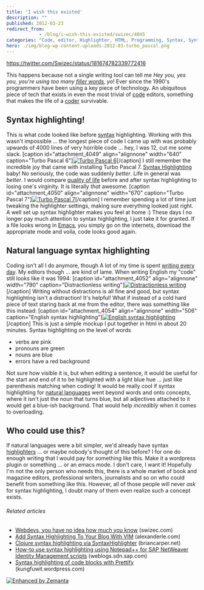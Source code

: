 ```yaml
---
title: 'I wish this existed'
description: ""
published: 2012-03-23
redirect_from: 
            - /blog/i-wish-this-existed/swizec/4045
categories: "Code, editor, Highlighter, HTML, Programming, Syntax, Syntax highlighting, Turbo Pascal, Uncategorized"
hero: ./img/blog-wp-content-uploads-2012-03-turbo_pascal.png
---
```

https://twitter.com/Swizec/status/181674782339772416

This happens because not a single writing tool can tell me _Hey you, yes you, you&#x27;re using too many [filler words](http://en.wikipedia.org/wiki/Filler_%28linguistics%29 "Filler (linguistics)"), yo!_ Ever since the 1990&#x27;s programmers have been using a key piece of technology. An ubiquitous piece of tech that exists in even the most trivial of [code](http://en.wikipedia.org/wiki/Code "Code") editors, something that makes the life of a [coder](http://en.wikipedia.org/wiki/Programmer "Programmer") survivable.

## Syntax highlighting!

This is what code looked like before [syntax](http://en.wikipedia.org/wiki/Syntax "Syntax") highlighting. Working with this wasn&#x27;t impossible ... the longest piece of code I came up with was probably upwards of 4000 lines of very horrible code ... hey, I was 12, cut me some slack. \[caption id=&quot;attachment_4049&quot; align=&quot;alignnone&quot; width=&quot;640&quot; caption=&quot;Turbo Pascal 6&quot;][![Turbo Pascal 6](http://swizec.com/blog/wp-content/uploads/2012/03/turbo_pascal.png "Turbo Pascal 6")](./img/blog-wp-content-uploads-2012-03-turbo_pascal.png)\[/caption] I still remember the incredible joy that came with installing Turbo Pascal 7. [Syntax Highlighting](http://en.wikipedia.org/wiki/Syntax_highlighting "Syntax highlighting") baby! No seriously, the code was suddenly _better_. Life in general was _better_. I would compare [quality of life](http://en.wikipedia.org/wiki/Quality_of_life "Quality of life") before and after syntax highlighting to losing one&#x27;s virginity. It is literally _that_ awesome. \[caption id=&quot;attachment_4050&quot; align=&quot;alignnone&quot; width=&quot;670&quot; caption=&quot;Turbo Pascal 7&quot;][![Turbo Pascal 7](http://swizec.com/blog/wp-content/uploads/2012/03/turbo_pascal_7_scholl_pack_13_640966.png "Turbo Pascal 7")](./img/blog-wp-content-uploads-2012-03-turbo_pascal_7_scholl_pack_13_640966.png)\[/caption] I remember spending a lot of time just tweaking the highlighter settings, making sure everything looked just right. A well set up syntax highlighter makes you feel at home :) These days I no longer pay much attention to syntax highlighting, I just take it for granted. If a file looks wrong in [Emacs](http://www.gnu.org/software/emacs "Emacs"), you simply go on the internets, download the appropriate mode and voila, code looks good again.

## Natural language syntax highlighting

Coding isn&#x27;t all I do anymore, though A lot of my time is spent [writing every day](http://swizec.com/blog/on-writing-every-day/swizec/3058). My editors though ... are kind of lame. When writing English my &quot;code&quot; still looks like it was 1994: \[caption id=&quot;attachment_4052&quot; align=&quot;alignnone&quot; width=&quot;790&quot; caption=&quot;Distractionless writing&quot;][![Distractionless writing](http://swizec.com/blog/wp-content/uploads/2012/03/Screen-Shot-2012-03-23-at-11.57.31-AM.png "Distractionless writing")](./img/blog-wp-content-uploads-2012-03-Screen-Shot-2012-03-23-at-11.57.31-AM.png)\[/caption] Writing without distractions is all fine and good, but syntax highlighting isn&#x27;t a distraction! It&#x27;s helpful! What if instead of a cold hard piece of text staring back at me from the editor, there was something like this instead: \[caption id=&quot;attachment_4054&quot; align=&quot;alignnone&quot; width=&quot;506&quot; caption=&quot;English syntax highlighting&quot;][![English syntax highlighting](http://swizec.com/blog/wp-content/uploads/2012/03/Screen-Shot-2012-03-23-at-12.34.24-PM.png "English syntax highlighting")](./img/blog-wp-content-uploads-2012-03-Screen-Shot-2012-03-23-at-12.34.24-PM.png)\[/caption] This is just a simple mockup I put together in html in about 20 minutes. Syntax highlighting on the level of words

- verbs are pink
- pronouns are green
- nouns are blue
- errors have a red background

Not sure how visible it is, but when editing a sentence, it would be useful for the start and end of it to be highlighted with a light blue hue ... just like parenthesis matching when coding! It would be really cool if syntax highlighting for [natural languages](http://en.wikipedia.org/wiki/Natural_language "Natural language") went beyond words and onto concepts, where it isn&#x27;t just the noun that turns blue, but all adjectives attached to it would get a blue-ish background. That would help _incredibly_ when it comes to overloading.

## Who could use this?

If natural languages were a bit simpler, we&#x27;d already have syntax [highlighters](http://en.wikipedia.org/wiki/Highlighter "Highlighter") ... or maybe nobody&#x27;s thought of this before? I for one do enough writing that I would pay for something like this. Make it a wordpress plugin or something ... or an emacs mode. I don&#x27;t care, I want it! Hopefully I&#x27;m not the only person who needs this, there is a whole market of book and magazine editors, professional writers, journalists and so on who could benefit from something like this. However, all of those people will never _ask_ for syntax highlighting, I doubt many of them even realize such a concept exists.

###### Related articles

- [Webdevs, you have no idea how much you know](http://swizec.com/blog/webdevs-you-have-no-idea-how-much-you-know/swizec/3891) (swizec.com)
- [Add Syntax Highlighting To Your Blog With VIM](http://alexanderle.com/blog/2012/03/17/syntax-highlighting-with-gvim.html) (alexanderle.com)
- [Clojure syntax highlighting via SyntaxHighlighter](http://briancarper.net/blog/556/clojure-syntax-highlighting-via-syntaxhighlighter) (briancarper.net)
- [How-to use syntax highlighting using Notepad++ for SAP NetWeaver Identity Management scripts](http://weblogs.sdn.sap.com/pub/wlg/28805) (weblogs.sdn.sap.com)
- [Syntax highlighting of code blocks with Prettify](http://kungfuwit.wordpress.com/2012/02/22/syntax-highlighting-for-code-blocks-in-madcap-flare-with-prettify/) (kungfuwit.wordpress.com)

[![Enhanced by Zemanta](http://img.zemanta.com/zemified_e.png?x-id=a7e90941-a919-4af3-8fc0-ae8f05b19449)](http://www.zemanta.com/ "Enhanced by Zemanta")